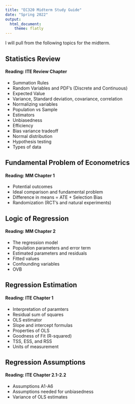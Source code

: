 ```yaml
---
title: "EC320 Midterm Study Guide"
date: "Spring 2022"
output: 
  html_document:
    theme: flatly
---
```


I will pull from the following topics for the midterm.  

## Statistics Review  
#### Reading: ITE Review Chapter   
- Summation Rules  
- Random Variables and PDF’s (Discrete and Continuous)  
- Expected Value  
- Variance, Standard deviation, covariance, correlation  
- Normalizing variables  
- Population vs Sample  
- Estimators  
- Unbiasedness  
- Efficiency  
- Bias variance tradeoff  
- Normal distribution  
- Hypothesis testing   
- Types of data   

    
## Fundamental Problem of Econometrics  
#### Reading: MM Chapter 1  
- Potential outcomes  
- Ideal comparison and fundamental problem   
- Difference in means = ATE + Selection Bias  
- Randomization (RCT’s and natural experiments)   
    
## Logic of Regression  
#### Reading: MM Chapter 2  
- The regression model  
- Population parameters and error term  
- Estimated parameters and residuals  
- Fitted values  
- Confounding variables  
- OVB  
    
## Regression Estimation  
#### Reading: ITE Chapter 1  
- Interpretation of paramters  
- Residual sum of squares   
- OLS estimator  
- Slope and intercept formulas  
- Properties of OLS  
- Goodness of Fit (R-squared)  
- TSS, ESS, and RSS  
- Units of measurement  
    
## Regression Assumptions  
#### Reading: ITE Chapter 2.1-2.2  
- Assumptions A1-A6  
- Assumptions needed for unbiasedness  
- Variance of OLS estimates  
